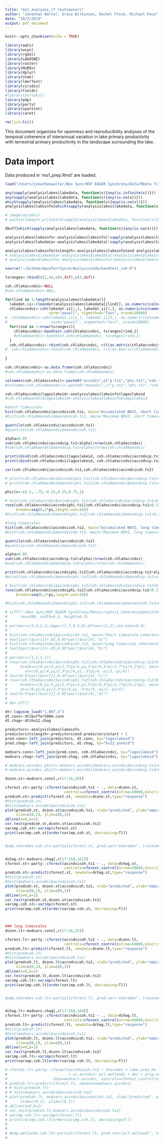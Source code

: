 ```yaml
---
title: "ms1_analyses_rf_testnewvars"
author: "Jonathan Walter, Grace Wilkinson, Rachel Fleck, Michael Pace"
date: "10/3/2019"
output: pdf_document
---
```


```r
knitr::opts_chunk$set(echo = TRUE)

library(aqts)
library(wsyn)
library(rgdal)
library(LAGOSNE)
library(raster)
library(MuMIn)
library(dplyr)
library(nlme)
library(lmerTest)
library(viridis)
library(fields)
#library(partykit)
library(pdp)
library(party)
library(spatstat)
library(caret)

rm(list=ls())

```

This document organizes for openness and reproducibility analyses of the temporal coherence of interannual variation in lake primary productivity with terrestrial primary productivity in the landscape surrounding the lake.

# Data import

Data produced in 'ms1_prep.Rmd' are loaded.

```r

load("/Users/jonathanwalter/Box Sync/NSF EAGER Synchrony/Data/RData files/ms1_analysis_inprogress1_v10873.RData")

```

```r
any(sapply(analysislakes$lakedata, function(x){any(is.infinite(x))}))
any(sapply(analysislakes$lakedata, function(x){any(is.na(x))}))
which(sapply(analysislakes$lakedata, function(x){any(is.na(x))}))
analysislakes$lakeinfo[which(sapply(analysislakes$lakedata, function(x){any(is.na(x))})),]

# image(accndvi)
# points(lakepts.prj[which(sapply(analysislakes$lakedata, function(x){any(is.na(x))})),])

dbuff[which(sapply(analysislakes$lakedata, function(x){any(is.na(x))}))]

analysislakes$lakeinfo<-analysislakes$lakeinfo[!sapply(analysislakes$lakedata, function(x){any(is.na(x))}),]
analysislakes$lakedata<-analysislakes$lakedata[!sapply(analysislakes$lakedata, function(x){any(is.na(x))})]

analysislakes$lakeinfo$tslength<-analysislakes$lakeinfo$end-analysislakes$lakeinfo$start+1
# analysislakes$lakedata<-analysislakes$lakedata[!analysislakes$lakeinfo$tslength < 20]
# analysislakes$lakeinfo<-analysislakes$lakeinfo[!analysislakes$lakeinfo$tslength < 20,]

```

```r

source("~/GitHub/AquaTerrSynch/AnalysisCode/bandtest_coh.R")

tsranges<-rbind(c(2,4),c(4,Inf),c(2,Inf))

coh.chlaXaccndvi<-NULL
#coh.chlaXmaxndvi<-NULL

for(lind in 1:length(analysislakes$lakedata)){
  lakedat.ii<-cleandat(analysislakes$lakedata[[lind]], as.numeric(colnames(analysislakes$lakedata[[lind]])), clev=5)$cdat
  chlaXaccndvi<-coh(lakedat.ii[1,], lakedat.ii[2,], as.numeric(colnames(analysislakes$lakedata[[lind]])),
                    norm="powall", sigmethod="fast", nrand=10000)
#  chlaXmaxndvi<-coh(lakedat.ii[1,], lakedat.ii[3,], as.numeric(colnames(analysislakes$lakedata[[lind]])),
#                    norm="powall", sigmethod="fast", nrand=10000)
  for(rind in 1:nrow(tsranges)){
    chlaXaccndvi<-bandtest.coh(chlaXaccndvi, tsranges[rind,])
    #chlaXmaxndvi<-bandtest.coh(chlaXmaxndvi, tsranges[rind,])
  }
  coh.chlaXaccndvi<-rbind(coh.chlaXaccndvi, c(t(as.matrix(chlaXaccndvi$bandp[,3:5]))))
#  coh.chlaXmaxndvi<-rbind(coh.chlaXmaxndvi, c(t(as.matrix(chlaXmaxndvi$bandp[,3:5]))))
  
}

coh.chlaXaccndvi<-as.data.frame(coh.chlaXaccndvi)
#coh.chlaXmaxndvi<-as.data.frame(coh.chlaXmaxndvi)

colnames(coh.chlaXaccndvi)<-paste0("accndvi",c("p.ts1","phi.ts1","coh.ts1","p.ts2","phi.ts2","coh.ts2","p.ts3","phi.ts3","coh.ts3"))
#colnames(coh.chlaXmaxndvi)<-paste0("maxndvi",c("p.ts1","phi.ts1","coh.ts1","p.ts2","phi.ts2","coh.ts2","p.ts3","phi.ts3","coh.ts3"))

coh.chlaXaccndvi$lagoslakeid<-analysislakes$lakeinfo$lagoslakeid
#coh.chlaXmaxndvi$lagoslakeid<-analysislakes$lakeinfo$lagoslakeid

```


```r
#short timescales
hist(coh.chlaXaccndvi$accndvicoh.ts1, main="Accumulated NDVI, short timescales", xlab="Coherence", ylab="Frequency")
#hist(coh.chlaXmaxndvi$maxndvicoh.ts1, main="Maximum NDVI, short timescales", xlab="Coherence", ylab="Frequency")

quantile(coh.chlaXaccndvi$accndvicoh.ts1)
#quantile(coh.chlaXmaxndvi$maxndvicoh.ts1)

alpha=0.05
sum(coh.chlaXaccndvi$accndvip.ts1<alpha)/nrow(coh.chlaXaccndvi)
#sum(coh.chlaXmaxndvi$maxndvip.ts1<alpha)/nrow(coh.chlaXmaxndvi)

print(cbind(coh.chlaXaccndvi$lagoslakeid, coh.chlaXaccndvi$accndvip.ts1)[coh.chlaXaccndvi$accndvip.ts1<alpha,])
print(cbind(coh.chlaXaccndvi$lagoslakeid, coh.chlaXaccndvi$accndvip.ts2)[coh.chlaXaccndvi$accndvip.ts2<alpha,])

cor(coh.chlaXaccndvi$accndvicoh.ts1,coh.chlaXaccndvi$accndvicoh.ts2)

# print(coh.chlaXaccndvi$accndviphi.ts1[coh.chlaXaccndvi$accndvip.ts1<alpha]/pi) #only pattern is that lakes don't lead the landscape
# print(coh.chlaXmaxndvi$maxndviphi.ts1[coh.chlaXmaxndvi$maxndvip.ts1<alpha]/pi)

phicls<-c(-1,-.75,-0.25,0.25,0.75,1)

# hist(coh.chlaXaccndvi$accndviphi.ts1[coh.chlaXaccndvi$accndvip.ts1<0.2]/pi, main="Accumulated NDVI, short timescales", xlab="Phase (pi)", ylab="Frequency", breaks=phicls)
rose(coh.chlaXaccndvi$accndviphi.ts1[coh.chlaXaccndvi$accndvip.ts1<0.3], unit="radian",
     breaks=seq(0,2*pi,length.out=16))
#hist(coh.chlaXmaxndvi$maxndviphi.ts1[coh.chlaXmaxndvi$maxndvip.ts1<0.2]/pi, main="Maximum NDVI, short timescales", xlab="Phase (pi)", ylab="Frequency", breaks=5)

#long timescales
hist(coh.chlaXaccndvi$accndvicoh.ts2, main="Accumulated NDVI, long timescales", xlab="Coherence", ylab="Frequency")
#hist(coh.chlaXmaxndvi$maxndvicoh.ts2, main="Maximum NDVI, long timescales", xlab="Coherence", ylab="Frequency")

quantile(coh.chlaXaccndvi$accndvicoh.ts2)
#quantile(coh.chlaXmaxndvi$maxndvicoh.ts2)

alpha=0.05
sum(coh.chlaXaccndvi$accndvip.ts2<alpha)/nrow(coh.chlaXaccndvi)
#sum(coh.chlaXmaxndvi$maxndvip.ts2<alpha)/nrow(coh.chlaXmaxndvi)

print(coh.chlaXaccndvi$accndviphi.ts2[coh.chlaXaccndvi$accndvip.ts2<alpha]/pi)
#print(coh.chlaXmaxndvi$maxndviphi.ts2[coh.chlaXmaxndvi$maxndvip.ts2<alpha]/pi)

# hist(coh.chlaXaccndvi$accndviphi.ts2[coh.chlaXaccndvi$accndvip.ts2<0.2]/pi, main="Accumulated NDVI, long timescales", xlab="Phase (pi)", ylab="Frequency", breaks=phicls)
rose(coh.chlaXaccndvi$accndviphi.ts2[coh.chlaXaccndvi$accndvip.ts2<0.3], unit="radian",
     breaks=seq(0,2*pi,length.out=16))

#hist(coh.chlaXmaxndvi$maxndviphi.ts1[coh.chlaXmaxndvi$maxndvicoh.ts2>0.6]/pi, main="Maximum NDVI, short timescales", xlab="Phase (pi)", ylab="Frequency", breaks=5)

# tiff("~/Box Sync/NSF EAGER Synchrony/Manuscripts/1_CoherenceSpatialVariation/fig2_distributions.tif", units="in",
#      res=300, width=6.5, height=6.5)
# 
# par(mar=c(3,3,2,1),mgp=c(1.7,0.5,0),mfrow=c(2,2),cex.main=0.9)
# 
# hist(coh.chlaXaccndvi$accndvicoh.ts1, main="Short timescale coherence", xlab="Coherence", ylab="Frequency", col="lightgrey",xlim=c(0,1))
# text(par()$usr[1]+.05,0.95*par()$usr[4],"a)")
# hist(coh.chlaXaccndvi$accndvicoh.ts2, main="Long timescale coherence", xlab="Coherence", ylab="Frequency", col="lightgrey",xlim=c(0,1))
# text(par()$usr[1]+.05,0.95*par()$usr[4],"b)")
# 
# par(mar=c(1,1,2,1))
# rose(coh.chlaXaccndvi$accndviphi.ts1[coh.chlaXaccndvi$accndvip.ts1<0.3], unit="radian", col="lightgrey",
#      breaks=c(0,pi/4,pi/2,3*pi/4,pi,5*pi/4,3*pi/2,7*pi/4,2*pi), main="Short timescale phases",
#        at=c(0,pi/4,pi/2,3*pi/4,pi,-3*pi/4,-pi/2,-pi/4))
# text(0.9*par()$usr[1],0.95*par()$usr[4],"c)")
# rose(coh.chlaXaccndvi$accndviphi.ts2[coh.chlaXaccndvi$accndvip.ts2<0.3], unit="radian", col="lightgrey",
#      breaks=c(0,pi/4,pi/2,3*pi/4,pi,5*pi/4,3*pi/2,7*pi/4,2*pi), main="Long timescale phases",
#      at=c(0,pi/4,pi/2,3*pi/4,pi,-3*pi/4,-pi/2,-pi/4))
# text(0.9*par()$usr[1],0.95*par()$usr[4],"d)")
# 
# dev.off()

```



```r

dt<-lagosne_load("1.087.3")
dt.conn<-dt$buffer500m.conn
dt.chag<-dt$hu12.chag

predictors<-analysislakes$lakeinfo
predictors$tslength<-predictors$end-predictors$start + 1
pred.conn<-left_join(predictors, dt.conn, by="lagoslakeid")
pred.chag<-left_join(predictors, dt.chag, by="hu12_zoneid")

modvars.conn<-left_join(pred.conn, coh.chlaXaccndvi, by="lagoslakeid")
modvars.chag<-left_join(pred.chag, coh.chlaXaccndvi, by="lagoslakeid")

# modvars.accndvi.phist<-modvars.accndvi[modvars.accndvi$accndvip.ts1<0.3,]
# modvars.accndvi.philt<-modvars.accndvi[modvars.accndvi$accndvip.ts2<0.3,]

```

```r

dconn.st<-modvars.conn[,c(17:26,29)]

cforest.st<-party::cforest(accndvicoh.ts1 ~ ., data=dconn.st,
                           controls=cforest_control(ntree=50000,mincriterion =  0.9))
predcoh.st<-predict(cforest.st, newdata=dconn.st,type="response")
#hist(predcoh.st)
#hist(modvars.accndvi$accndvicoh.ts1)
plot(predcoh.st, dconn.st$accndvicoh.ts1, xlab="predicted", ylab="empirical", main="Coherence, short ts",
     xlim=c(0,1), ylim=c(0,1))
abline(a=0,b=1)
cor.test(predcoh.st,dconn.st$accndvicoh.ts1)
varimp.coh.st<-varimp(cforest.st)
print(varimp.coh.st[order(varimp.coh.st, decreasing=T)])


#pdp.shoredev.coh.st<-partial(cforest.st, pred.var="shoredev", train=modvars.accndvi, type="regression", plot=T)


dchag.st<-modvars.chag[,c(17:158,161)]
cforest.st<-party::cforest(accndvicoh.ts1 ~ ., data=dchag.st, 
                           controls=cforest_control(ntree=50000,mincriterion =  0.9))
predcoh.st<-predict(cforest.st, newdata=dchag.st,type="response")
#hist(predcoh.st)
#hist(modvars.accndvi$accndvicoh.ts1)
plot(predcoh.st, dconn.st$accndvicoh.ts1, xlab="predicted", ylab="empirical", main="Coherence, short ts",
     xlim=c(0,1), ylim=c(0,1))
abline(a=0,b=1)
cor.test(predcoh.st,dconn.st$accndvicoh.ts1)
varimp.coh.st<-varimp(cforest.st)
print(varimp.coh.st[order(varimp.coh.st, decreasing=T)])



### long timescales
dconn.lt<-modvars.conn[,c(17:26,32)]

cforest.lt<-party::cforest(accndvicoh.ts2 ~ ., data=dconn.lt,
                           controls=cforest_control(ntree=50000,mincriterion =  0.9))
predcoh.lt<-predict(cforest.lt, newdata=dconn.lt,type="response")
#hist(predcoh.lt)
#hist(modvars.accndvi$accndvicoh.ts1)
plot(predcoh.lt, dconn.lt$accndvicoh.ts2, xlab="predicted", ylab="empirical", main="Coherence, short ts",
     xlim=c(0,1), ylim=c(0,1))
abline(a=0,b=1)
cor.test(predcoh.lt,dconn.lt$accndvicoh.ts2)
varimp.coh.lt<-varimp(cforest.lt)
print(varimp.coh.lt[order(varimp.coh.lt, decreasing=T)])


#pdp.shoredev.coh.lt<-partial(cforest.lt, pred.var="shoredev", train=modvars.accndvi, type="regression", plot=T)


dchag.lt<-modvars.chag[,c(17:158,164)]
cforest.lt<-party::cforest(accndvicoh.ts2 ~ ., data=dchag.lt, 
                           controls=cforest_control(ntree=50000,mincriterion =  0.9))
predcoh.lt<-predict(cforest.lt, newdata=dchag.lt,type="response")
#hist(predcoh.lt)
#hist(modvars.accndvi$accndvicoh.ts1)
plot(predcoh.lt, dconn.lt$accndvicoh.ts2, xlab="predicted", ylab="empirical", main="Coherence, short ts",
     xlim=c(0,1), ylim=c(0,1))
abline(a=0,b=1)
cor.test(predcoh.lt,dconn.lt$accndvicoh.ts2)
varimp.coh.lt<-varimp(cforest.lt)
print(varimp.coh.lt[order(varimp.coh.lt, decreasing=T)])

# cforest.lt<-party::cforest(accndvicoh.ts2 ~ shoredev + lake_area_ha + maxdepth + pct.ag + chla + tsi.cat + hu4_zoneid 
#                            + cv.accndvi+ pct.wetlands + doc + prcp.normal,
#                     data=modvars.accndvi, controls=cforest_control(ntree=50000,mincriterion = 0.9))
# predcoh.lt<-predict(cforest.lt, newdata=modvars.accndvi)
# # hist(predcoh.lt)
# # hist(modvars.accndvi$accndvicoh.ts2)
# plot(predcoh.lt, modvars.accndvi$accndvicoh.ts2, xlab="predicted", ylab="empirical", main="Coherence, long st",
#      xlim=c(0,1), ylim=c(0,1))
# abline(a=0,b=1)
# cor.test(predcoh.lt,modvars.accndvi$accndvicoh.ts2)
# varimp.coh.lt<-varimp(cforest.lt)
# print(varimp.coh.lt[order(varimp.coh.lt, decreasing=T)])
# 
# 
# #pdp.wetlands.coh.lt<-partial(cforest.lt, pred.var="pct.wetlands", train=modvars.accndvi, type="regression", plot=T)
# 

```